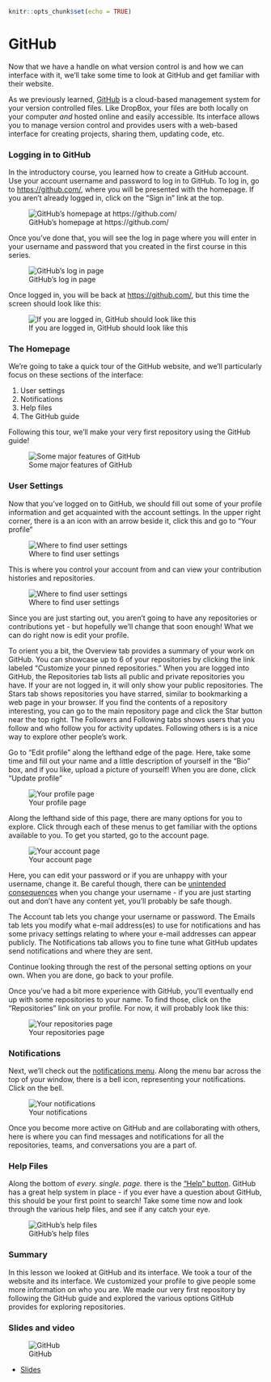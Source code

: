 
```r
knitr::opts_chunk$set(echo = TRUE)
```

# GitHub

Now that we have a handle on what version control is and how we can interface with it, we'll take some time to look at GitHub and get familiar with their website.

As we previously learned, [GitHub](https://github.com/) is a cloud-based management system for your version controlled files. Like DropBox, your files are both locally on your computer *and* hosted online and easily accessible. Its interface allows you to manage version control and provides users with a web-based interface for creating projects, sharing them, updating code, etc.

### Logging in to GitHub

In the introductory course, you learned how to create a GitHub account. Use your account username and password to log in to GitHub. To log in, go to [https://github.com/](https://github.com/), where you will be presented with the homepage. If you aren't already logged in, click on the "Sign in" link at the top.


![GitHub's homepage at https://github.com/](https://docs.google.com/presentation/d/1cvz17dNvOlb5bwPCd2WGFl96zCU9oUWpZMTqcSJyuCo/export/png?id=1cvz17dNvOlb5bwPCd2WGFl96zCU9oUWpZMTqcSJyuCo&pageid=g2bfdb07292_0_151)

Once you've done that, you will see the log in page where you will enter in your username and password that you created in the first course in this series.


![GitHub's log in page](https://docs.google.com/presentation/d/1cvz17dNvOlb5bwPCd2WGFl96zCU9oUWpZMTqcSJyuCo/export/png?id=1cvz17dNvOlb5bwPCd2WGFl96zCU9oUWpZMTqcSJyuCo&pageid=g350e5d150f_0_1)

Once logged in, you will be back at [https://github.com/](https://github.com/), but this time the screen should look like this:


![If you are logged in, GitHub should look like this](https://docs.google.com/presentation/d/1cvz17dNvOlb5bwPCd2WGFl96zCU9oUWpZMTqcSJyuCo/export/png?id=1cvz17dNvOlb5bwPCd2WGFl96zCU9oUWpZMTqcSJyuCo&pageid=g350e5d150f_0_6)

### The Homepage

We're going to take a quick tour of the GitHub website, and we'll particularly focus on these sections of the interface:

1. User settings  
2. Notifications  
3. Help files  
4. The GitHub guide

Following this tour, we'll make your very first repository using the GitHub guide!


![Some major features of GitHub](https://docs.google.com/presentation/d/1cvz17dNvOlb5bwPCd2WGFl96zCU9oUWpZMTqcSJyuCo/export/png?id=1cvz17dNvOlb5bwPCd2WGFl96zCU9oUWpZMTqcSJyuCo&pageid=g350e5d150f_0_29)

### User Settings

Now that you've logged on to GitHub, we should fill out some of your profile information and get acquainted with the account settings. In the upper right corner, there is a an icon with an arrow beside it, click this and go to "Your profile"


![Where to find user settings](https://docs.google.com/presentation/d/1cvz17dNvOlb5bwPCd2WGFl96zCU9oUWpZMTqcSJyuCo/export/png?id=1cvz17dNvOlb5bwPCd2WGFl96zCU9oUWpZMTqcSJyuCo&pageid=g350e5d150f_0_51)

This is where you control your account from and can view your contribution histories and repositories.


![Where to find user settings](https://docs.google.com/presentation/d/1cvz17dNvOlb5bwPCd2WGFl96zCU9oUWpZMTqcSJyuCo/export/png?id=1cvz17dNvOlb5bwPCd2WGFl96zCU9oUWpZMTqcSJyuCo&pageid=g350e5d150f_0_25)

Since you are just starting out, you aren't going to have any repositories or contributions yet - but hopefully we'll change that soon enough! What we can do right now is edit your profile.

To orient you a bit, the Overview tab provides a summary of your work on GitHub. You can showcase up to 6 of your repositories by clicking the link labeled "Customize your pinned repositories." When you are logged into GitHub, the Repositories tab lists all public and private repositories you have. If your are not logged in, it will only show your public repositories. The Stars tab shows repositories you have starred, similar to bookmarking a web page in your browser. If you find the contents of a repository interesting, you can go to the main repository page and click the Star button near the top right. The Followers and Following tabs shows users that you follow and who follow you for activity updates. Following others is is a nice way to explore other people's work.

Go to "Edit profile" along the lefthand edge of the page. Here, take some time and fill out your name and a little description of yourself in the "Bio" box, and if you like, upload a picture of yourself! When you are done, click "Update profile"


![Your profile page](https://docs.google.com/presentation/d/1cvz17dNvOlb5bwPCd2WGFl96zCU9oUWpZMTqcSJyuCo/export/png?id=1cvz17dNvOlb5bwPCd2WGFl96zCU9oUWpZMTqcSJyuCo&pageid=g3b59a34a94_2_0)

Along the lefthand side of this page, there are many options for you to explore. Click through each of these menus to get familiar with the options available to you. To get you started, go to the account page.


![Your account page](https://docs.google.com/presentation/d/1cvz17dNvOlb5bwPCd2WGFl96zCU9oUWpZMTqcSJyuCo/export/png?id=1cvz17dNvOlb5bwPCd2WGFl96zCU9oUWpZMTqcSJyuCo&pageid=g3b59a34a94_2_162)

Here, you can edit your password or if you are unhappy with your username, change it. Be careful though, there can be [unintended consequences](https://help.github.com/articles/what-happens-when-i-change-my-username/) when you change your username - if you are just starting out and don't have any content yet, you'll probably be safe though.

The Account tab lets you change your username or password. The Emails tab lets you modify what e-mail address(es) to use for notifications and has some privacy settings relating to where your e-mail addresses can appear publicly. The Notifications tab allows you to fine tune what GitHub updates send notifications and where they are sent.

Continue looking through the rest of the personal setting options on your own. When you are done, go back to your profile.

Once you've had a bit more experience with GitHub, you'll eventually end up with some repositories to your name. To find those, click on the "Repositories" link on your profile. For now, it will probably look like this:


![Your repositories page](https://docs.google.com/presentation/d/1cvz17dNvOlb5bwPCd2WGFl96zCU9oUWpZMTqcSJyuCo/export/png?id=1cvz17dNvOlb5bwPCd2WGFl96zCU9oUWpZMTqcSJyuCo&pageid=g350e5d150f_0_82)

### Notifications  

Next, we'll check out the [notifications menu](https://github.com/notifications). Along the menu bar across the top of your window, there is a bell icon, representing your notifications. Click on the bell.


![Your notifications](https://docs.google.com/presentation/d/1cvz17dNvOlb5bwPCd2WGFl96zCU9oUWpZMTqcSJyuCo/export/png?id=1cvz17dNvOlb5bwPCd2WGFl96zCU9oUWpZMTqcSJyuCo&pageid=g350e5d150f_0_114)

Once you become more active on GitHub and are collaborating with others, here is where you can find messages and notifications for all the repositories, teams, and conversations you are a part of.

### Help Files

Along the bottom of *every. single. page.* there is the ["Help" button](https://help.github.com/). GitHub has a great help system in place - if you ever have a question about GitHub, this should be your first point to search! Take some time now and look through the various help files, and see if any catch your eye.


![GitHub's help files](https://docs.google.com/presentation/d/1cvz17dNvOlb5bwPCd2WGFl96zCU9oUWpZMTqcSJyuCo/export/png?id=1cvz17dNvOlb5bwPCd2WGFl96zCU9oUWpZMTqcSJyuCo&pageid=g350e5d150f_0_122)

### Summary

In this lesson we looked at GitHub and its interface. We took a tour of the website and its interface. We customized your profile to give people some more information on who you are. We made our very first repository by following the GitHub guide and explored the various options GitHub provides for exploring repositories.  

### Slides and video

![GitHub](https://youtu.be/HJUiSgqAqEQ)

* [Slides](https://docs.google.com/presentation/d/1cvz17dNvOlb5bwPCd2WGFl96zCU9oUWpZMTqcSJyuCo/edit?usp=sharing)  
